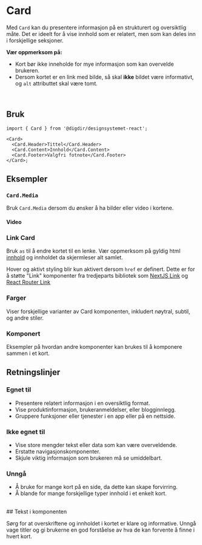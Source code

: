 

<Meta of={CardStories} />

# Card

Med `Card` kan du presentere informasjon på en strukturert og oversiktlig måte. Det er ideelt for å vise innhold som er relatert, men som kan deles inn i forskjellige seksjoner.

**Vær oppmerksom på:**

- Kort bør ikke inneholde for mye informasjon som kan overvelde brukeren.
- Dersom kortet er en link med bilde, så skal **ikke** bildet være informativt, og `alt` attributtet skal være tomt.

<br />

<Primary />
<Controls />

## Bruk

```tsx
import { Card } from '@digdir/designsystemet-react';

<Card>
  <Card.Header>Tittel</Card.Header>
  <Card.Content>Innhold</Card.Content>
  <Card.Footer>Valgfri fotnote</Card.Footer>
</Card>;
```

## Eksempler

### `Card.Media`

Bruk `Card.Media` dersom du ønsker å ha bilder eller video i kortene.

<Canvas of={CardStories.Media} />

#### Video

<Canvas of={CardStories.Video} />

### Link Card

Bruk `as` til å endre kortet til en lenke. Vær oppmerksom på gyldig html [innhold](https://developer.mozilla.org/en-US/docs/Web/HTML/Element/a#technical_summary) og innholdet da skjermleser alt samlet.

Hover og aktivt styling blir kun aktivert dersom `href` er definert. Dette er for å støtte "Link" komponenter fra tredjeparts bibliotek som [NextJS Link](https://nextjs.org/docs/pages/api-reference/components/link) og [React Router Link](https://reactrouter.com/en/main/components/link)

<Canvas of={CardStories.LinkCard} />

### Farger

Viser forskjellige varianter av Card komponenten, inkludert nøytral,
subtil, og andre stiler.

<Canvas of={CardStories.Variants} />

### Komponert

Eksempler på hvordan andre komponenter kan brukes til å komponere sammen i et kort.

<Canvas of={CardStories.Composed} />

## Retningslinjer

### Egnet til

- Presentere relatert informasjon i en oversiktlig format.
- Vise produktinformasjon, brukeranmeldelser, eller blogginnlegg.
- Gruppere funksjoner eller tjenester i en app eller på en nettside.

### Ikke egnet til

- Vise store mengder tekst eller data som kan være overveldende.
- Erstatte navigasjonskomponenter.
- Skjule viktig informasjon som brukeren må se umiddelbart.

### Unngå

- Å bruke for mange kort på en side, da dette kan skape forvirring.
- Å blande for mange forskjellige typer innhold i et enkelt kort.

<br />
## Tekst i komponenten

Sørg for at overskriftene og innholdet i kortet er klare og informative.
Unngå vage titler og gi brukerne en god forståelse av hva de kan forvente å finne
i hvert kort.

<br />
